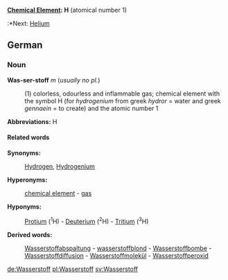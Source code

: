 '''[[Chemical Element]]: H''' (atomical number 1)
:*Next: [[Helium]]
== German ==
=== Noun ===
'''Was-ser-stoff''' ''m'' (''usually no pl.'')

: (1) colorless, odourless and inflammable gas; chemical element with the symbol H (for ''hydrogenium'' from greek ''hydror'' = water and greek ''gennaein'' = to create) and the atomic number 1
'''Abbreviations:''' H
==== Related words ====
'''Synonyms:'''
: [[Hydrogen]], [[Hydrogenium]]
'''Hyperonyms:'''
: [[chemical element]] - [[gas]]
'''Hyponyms:'''
: [[Protium]] (<sup>1</sup>H) - [[Deuterium]] (<sup>2</sup>H) - [[Tritium]] (<sup>3</sup>H)
''' Derived words:''' 
: [[Wasserstoffabspaltung]] - [[wasserstoffblond]] - [[Wasserstoffbombe]] - [[Wasserstoffdiffusion]] - [[Wasserstoffmolekül]] - [[Wasserstoffperoxid]]

[[de:Wasserstoff]]
[[pl:Wasserstoff]]
[[sv:Wasserstoff]]